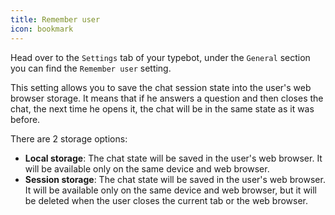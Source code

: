 ```yaml
---
title: Remember user
icon: bookmark
---
```


Head over to the `Settings` tab of your typebot, under the `General` section you can find the `Remember user` setting.

This setting allows you to save the chat session state into the user's web browser storage. It means that if he answers a question and then closes the chat, the next time he opens it, the chat will be in the same state as it was before.

There are 2 storage options:

- **Local storage**: The chat state will be saved in the user's web browser. It will be available only on the same device and web browser.
- **Session storage**: The chat state will be saved in the user's web browser. It will be available only on the same device and web browser, but it will be deleted when the user closes the current tab or the web browser.
